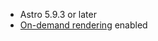 - Astro 5.9.3 or later
- [On-demand rendering](https://docs.astro.build/en/guides/on-demand-rendering/)
  enabled
